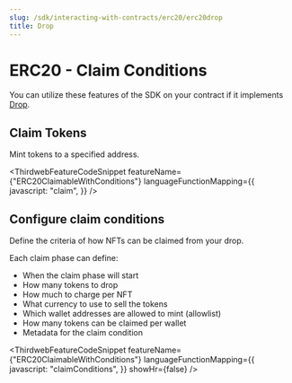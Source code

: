 ```yaml
---
slug: /sdk/interacting-with-contracts/erc20/erc20drop
title: Drop
---
```



# ERC20 - Claim Conditions

You can utilize these features of the SDK on your contract if it implements [Drop](/contractkit/extension-contracts/dropsinglephase).

<div className="row" style={{ marginBottom: 24 }}>
  <div className="col col--12" style={{ marginTop: 8 }}>
    <QuickstartCard
      name="Learn how to implement Drop in your smart contract"
      link={"/contractkit/extension-contracts/dropsinglephase"}
      image="/assets/icons/general.png"
    />
  </div>
</div>

## Claim Tokens

Mint tokens to a specified address.

<ThirdwebFeatureCodeSnippet
  featureName={"ERC20ClaimableWithConditions"}
  languageFunctionMapping={{
    javascript: "claim",
  }}
/>

## Configure claim conditions

Define the criteria of how NFTs can be claimed from your drop.

Each claim phase can define:

- When the claim phase will start
- How many tokens to drop
- How much to charge per NFT
- What currency to use to sell the tokens
- Which wallet addresses are allowed to mint (allowlist)
- How many tokens can be claimed per wallet
- Metadata for the claim condition

<ThirdwebFeatureCodeSnippet
  featureName={"ERC20ClaimableWithConditions"}
  languageFunctionMapping={{
    javascript: "claimConditions",
  }}
  showHr={false}
/>
